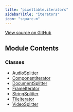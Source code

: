 ```yaml
---
title: "pixeltable.iterators"
sidebarTitle: "iterators"
icon: "square-m"
---
```

<a href="https://github.com/pixeltable/pixeltable/blob/main/pixeltable/iterators/__init__.py#L0" target="_blank">View source on GitHub</a>

## Module Contents

### Classes

- [AudioSplitter](./audiosplitter)
- [ComponentIterator](./componentiterator)
- [DocumentSplitter](./documentsplitter)
- [FrameIterator](./frameiterator)
- [StringSplitter](./stringsplitter)
- [TileIterator](./tileiterator)
- [VideoSplitter](./videosplitter)


